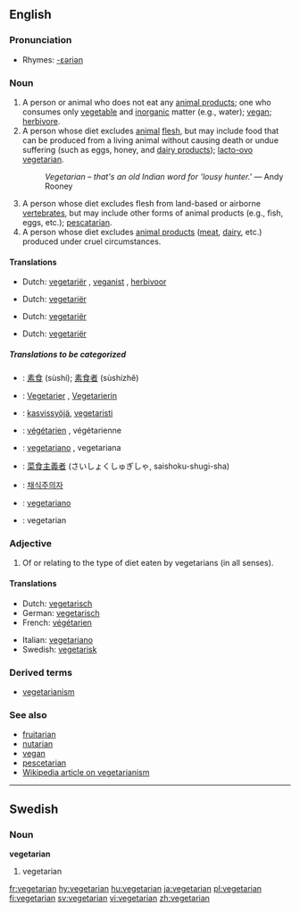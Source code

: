 ==English==

===Pronunciation===
*Rhymes: [[Rhymes:English:-ɛəriən|-ɛəriən]]

===Noun===
{{en-noun}}

# A person or animal who does not eat any [[animal products]]; one who consumes only [[vegetable]] and [[inorganic]] matter (e.g., water); [[vegan]]; [[herbivore]].
# A person whose diet excludes [[animal]] [[flesh]], but may include food that can be produced from a living animal without causing death or undue suffering (such as eggs, honey, and [[dairy product]]s); [[lacto-ovo vegetarian]].
#:''Vegetarian &ndash; that's an old Indian word for 'lousy hunter.' '' &mdash; Andy Rooney
# A person whose diet excludes flesh from land-based or airborne [[vertebrate]]s, but may include other forms of animal products (e.g., fish, eggs, etc.); [[pescatarian]].
# A person whose diet excludes [[animal product]]s ([[meat]], [[dairy]], etc.) produced under cruel circumstances.

====Translations====
{{top|A person or animal who does not eat any animal products}}
*Dutch: [[vegetariër]] {{m}}, [[veganist]] {{m}}, [[herbivoor]] {{m}}
{{mid}}
{{bottom}}

{{top|A person whose diet excludes animal flesh}}
*Dutch: [[vegetariër]] {{m}}
{{mid}}
{{bottom}}

{{top|A person whose diet excludes flesh from land-based or airborne vertebrates}}
*Dutch: [[vegetariër]] {{m}}
{{mid}}
{{bottom}}

{{top|A person whose diet excludes animal products produced under cruel circumstances}}
*Dutch: [[vegetariër]] {{m}}
{{mid}}
{{bottom}}

=====Translations to be categorized=====
{{checktrans}}
*{{ttbc|Chinese}}: [[素食]] (sùshí); [[素食者]] (sùshízhě)
*{{ttbc|German}}: [[Vegetarier]] {{m}}, [[Vegetarierin]] {{f}}
*{{ttbc|Finnish}}: [[kasvissyöjä]], [[vegetaristi]]
*{{ttbc|French}}: [[végétarien]] {{m}}, végétarienne {{f}}
*{{ttbc|Italian}}: [[vegetariano]] {{m}}, vegetariana {{f}}
*{{ttbc|Japanese}}: [[菜食主義者]] (さいしょくしゅぎしゃ, saishoku-shugi-sha)
*{{ttbc|Korean}}: [[채식주의자]]
*{{ttbc|Portuguese}}: [[vegetariano]]
*{{ttbc|Swedish}}: vegetarian {{c}}

===Adjective===
{{en-adj|-}}

# Of or relating to the type of diet eaten by vegetarians (in all senses).

====Translations====
{{top}}
*Dutch: [[vegetarisch#Dutch|vegetarisch]]
*German: [[vegetarisch#German|vegetarisch]]
*French: [[végétarien]]
{{mid}}
*Italian: [[vegetariano]]
*Swedish: [[vegetarisk]]
{{bottom}}

===Derived terms===
*[[vegetarianism]]

===See also===
*[[fruitarian]]
*[[nutarian]]
*[[vegan]]
*[[pescetarian]]
*[[w:vegetarianism|Wikipedia article on vegetarianism]]

----

==Swedish==
===Noun===
'''vegetarian''' {{c}}

#vegetarian

[[fr:vegetarian]]
[[hy:vegetarian]]
[[hu:vegetarian]]
[[ja:vegetarian]]
[[pl:vegetarian]]
[[fi:vegetarian]]
[[sv:vegetarian]]
[[vi:vegetarian]]
[[zh:vegetarian]]